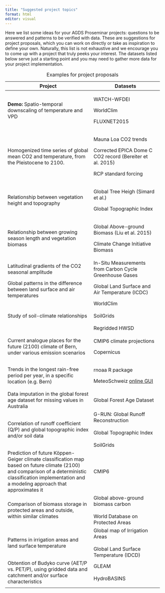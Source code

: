 ```yaml
---
title: "Suggested project topics"
format: html
editor: visual
---
```


Here we list some ideas for your AGDS Proseminar projects: questions to be answered and patterns to be verified with data. These are suggestions for project proposals, which you can work on directly or take as inspiration to define your own. Naturally, this list is not exhaustive and we encourage you to come up with a project that truly peeks your interest. The datasets listed below serve just a starting point and you may need to gather more data for your project implementation.

+-----------------------------------------------------------------------------------------------------------------------------------------------------------------------------------------------------------+----------------------------------------------------------------------------------------------------------------------------------------------------------------+
| Project                                                                                                                                                                                                   | Datasets                                                                                                                                                       |
+===========================================================================================================================================================================================================+================================================================================================================================================================+
| **Demo:** Spatio-temporal downscaling of temperature and VPD\                                                                                                                                             | WATCH-WFDEI                                                                                                                                                    |
|                                                                                                                                                                                                           |                                                                                                                                                                |
|                                                                                                                                                                                                           | WorldClim                                                                                                                                                      |
|                                                                                                                                                                                                           |                                                                                                                                                                |
|                                                                                                                                                                                                           | FLUXNET2015                                                                                                                                                    |
+-----------------------------------------------------------------------------------------------------------------------------------------------------------------------------------------------------------+----------------------------------------------------------------------------------------------------------------------------------------------------------------+
| Homogenized time series of global mean CO2 and temperature, from the Pleistocene to 2100.                                                                                                                 | Mauna Loa CO2 trends                                                                                                                                           |
|                                                                                                                                                                                                           |                                                                                                                                                                |
|                                                                                                                                                                                                           | Corrected EPICA Dome C CO2 record (Bereiter et al. 2015)                                                                                                       |
|                                                                                                                                                                                                           |                                                                                                                                                                |
|                                                                                                                                                                                                           | RCP standard forcing                                                                                                                                           |
+-----------------------------------------------------------------------------------------------------------------------------------------------------------------------------------------------------------+----------------------------------------------------------------------------------------------------------------------------------------------------------------+
| Relationship between vegetation height and topography                                                                                                                                                     | Global Tree Heigh (Simard et al.)                                                                                                                              |
|                                                                                                                                                                                                           |                                                                                                                                                                |
|                                                                                                                                                                                                           | Global Topographic Index                                                                                                                                       |
+-----------------------------------------------------------------------------------------------------------------------------------------------------------------------------------------------------------+----------------------------------------------------------------------------------------------------------------------------------------------------------------+
| Relationship between growing season length and vegetation biomass                                                                                                                                         | Global Above-ground Biomass (Liu et al. 2015)                                                                                                                  |
|                                                                                                                                                                                                           |                                                                                                                                                                |
|                                                                                                                                                                                                           | Climate Change Initiative Biomass                                                                                                                              |
+-----------------------------------------------------------------------------------------------------------------------------------------------------------------------------------------------------------+----------------------------------------------------------------------------------------------------------------------------------------------------------------+
| Latitudinal gradients of the CO2 seasonal amplitude                                                                                                                                                       | In-Situ Measurements from Carbon Cycle Greenhouse Gases                                                                                                        |
+-----------------------------------------------------------------------------------------------------------------------------------------------------------------------------------------------------------+----------------------------------------------------------------------------------------------------------------------------------------------------------------+
| Global patterns in the difference between land surface and air temperatures                                                                                                                               | Global Land Surface and Air Temperature (ICDC)                                                                                                                 |
+-----------------------------------------------------------------------------------------------------------------------------------------------------------------------------------------------------------+----------------------------------------------------------------------------------------------------------------------------------------------------------------+
| Study of soil-climate relationships                                                                                                                                                                       | WorldClim\                                                                                                                                                     |
|                                                                                                                                                                                                           | \                                                                                                                                                              |
|                                                                                                                                                                                                           | SoilGrids\                                                                                                                                                     |
|                                                                                                                                                                                                           | \                                                                                                                                                              |
|                                                                                                                                                                                                           | Regridded HWSD                                                                                                                                                 |
+-----------------------------------------------------------------------------------------------------------------------------------------------------------------------------------------------------------+----------------------------------------------------------------------------------------------------------------------------------------------------------------+
| Current analogue places for the future (2100) climate of Bern, under various emission scenarios                                                                                                           | CMIP6 climate projections                                                                                                                                      |
|                                                                                                                                                                                                           |                                                                                                                                                                |
|                                                                                                                                                                                                           | Copernicus                                                                                                                                                     |
+-----------------------------------------------------------------------------------------------------------------------------------------------------------------------------------------------------------+----------------------------------------------------------------------------------------------------------------------------------------------------------------+
| Trends in the longest rain-free period per year, in a specific location (e.g. Bern)                                                                                                                       | rnoaa R package                                                                                                                                                |
|                                                                                                                                                                                                           |                                                                                                                                                                |
|                                                                                                                                                                                                           | MeteoSchweiz [online GUI](https://www.meteoschweiz.admin.ch/service-und-publikationen/applikationen/messwerte-und-messnetze.html#param=messnetz-klima&lang=de) |
+-----------------------------------------------------------------------------------------------------------------------------------------------------------------------------------------------------------+----------------------------------------------------------------------------------------------------------------------------------------------------------------+
| Data imputation in the global forest age dataset for missing values in Australia                                                                                                                          | Global Forest Age Dataset                                                                                                                                      |
+-----------------------------------------------------------------------------------------------------------------------------------------------------------------------------------------------------------+----------------------------------------------------------------------------------------------------------------------------------------------------------------+
| Correlation of runoff coefficient (Q/P) and global topographic index and/or soil data                                                                                                                     | G-RUN: Global Runoff Reconstruction\                                                                                                                           |
|                                                                                                                                                                                                           | \                                                                                                                                                              |
|                                                                                                                                                                                                           | Global Topographic Index\                                                                                                                                      |
|                                                                                                                                                                                                           | \                                                                                                                                                              |
|                                                                                                                                                                                                           | SoilGrids                                                                                                                                                      |
+-----------------------------------------------------------------------------------------------------------------------------------------------------------------------------------------------------------+----------------------------------------------------------------------------------------------------------------------------------------------------------------+
| Prediction of future Köppen-Geiger climate classification map based on future climate (2100) and comparison of a deterministic classification implementation and a modeling approach that approximates it | CMIP6                                                                                                                                                          |
+-----------------------------------------------------------------------------------------------------------------------------------------------------------------------------------------------------------+----------------------------------------------------------------------------------------------------------------------------------------------------------------+
| Comparison of biomass storage in protected areas and outside, within similar climates                                                                                                                     | Global above-ground biomass carbon\                                                                                                                            |
|                                                                                                                                                                                                           | \                                                                                                                                                              |
|                                                                                                                                                                                                           | World Database on Protected Areas                                                                                                                              |
+-----------------------------------------------------------------------------------------------------------------------------------------------------------------------------------------------------------+----------------------------------------------------------------------------------------------------------------------------------------------------------------+
| Patterns in irrigation areas and land surface temperature                                                                                                                                                 | Global map of Irrigation Areas\                                                                                                                                |
|                                                                                                                                                                                                           | \                                                                                                                                                              |
|                                                                                                                                                                                                           | Global Land Surface Temperature (IDCD)                                                                                                                         |
+-----------------------------------------------------------------------------------------------------------------------------------------------------------------------------------------------------------+----------------------------------------------------------------------------------------------------------------------------------------------------------------+
| Obtention of Budyko curve (AET/P vs. PET/P), using gridded data and catchment and/or surface characteristics                                                                                              | GLEAM\                                                                                                                                                         |
|                                                                                                                                                                                                           | \                                                                                                                                                              |
|                                                                                                                                                                                                           | HydroBASINS                                                                                                                                                    |
+-----------------------------------------------------------------------------------------------------------------------------------------------------------------------------------------------------------+----------------------------------------------------------------------------------------------------------------------------------------------------------------+
|                                                                                                                                                                                                           |                                                                                                                                                                |
+-----------------------------------------------------------------------------------------------------------------------------------------------------------------------------------------------------------+----------------------------------------------------------------------------------------------------------------------------------------------------------------+

: Examples for project proposals
